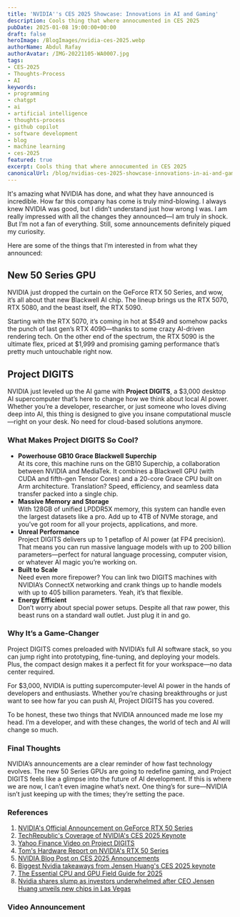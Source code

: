 ```yaml
---
title: 'NVIDIA''s CES 2025 Showcase: Innovations in AI and Gaming'
description: Cools thing that where annocumented in CES 2025
pubDate: 2025-01-08 19:00:00+00:00
draft: false
heroImage: /BlogImages/nvidia-ces-2025.webp
authorName: Abdul Rafay
authorAvatar: /IMG-20221105-WA0007.jpg
tags:
- CES-2025
- Thoughts-Process
- AI
keywords:
- programming
- chatgpt
- ai
- artificial intelligence
- thoughts-process
- github copilot
- software development
- blog
- machine learning
- ces-2025
featured: true
excerpt: Cools thing that where annocumented in CES 2025
canonicalUrl: /blog/nvidias-ces-2025-showcase-innovations-in-ai-and-gaming
---
```


It's amazing what NVIDIA has done, and what they have announced is incredible. How far this company has come is truly mind-blowing. I always knew NVIDIA was good, but I didn’t understand just how wrong I was. I am really impressed with all the changes they announced—I am truly in shock. But I’m not a fan of everything. Still, some announcements definitely piqued my curiosity.

Here are some of the things that I’m interested in from what they announced:

## New 50 Series GPU

NVIDIA just dropped the curtain on the GeForce RTX 50 Series, and wow, it’s all about that new Blackwell AI chip. The lineup brings us the RTX 5070, RTX 5080, and the beast itself, the RTX 5090.

Starting with the RTX 5070, it’s coming in hot at $549 and somehow packs the punch of last gen’s RTX 4090—thanks to some crazy AI-driven rendering tech. On the other end of the spectrum, the RTX 5090 is the ultimate flex, priced at $1,999 and promising gaming performance that’s pretty much untouchable right now.

## Project DIGITS

NVIDIA just leveled up the AI game with **Project DIGITS**, a $3,000 desktop AI supercomputer that’s here to change how we think about local AI power. Whether you’re a developer, researcher, or just someone who loves diving deep into AI, this thing is designed to give you insane computational muscle—right on your desk. No need for cloud-based solutions anymore.

### What Makes Project DIGITS So Cool?

- **Powerhouse GB10 Grace Blackwell Superchip**\
  At its core, this machine runs on the GB10 Superchip, a collaboration between NVIDIA and MediaTek. It combines a Blackwell GPU (with CUDA and fifth-gen Tensor Cores) and a 20-core Grace CPU built on Arm architecture. Translation? Speed, efficiency, and seamless data transfer packed into a single chip.
- **Massive Memory and Storage**\
  With 128GB of unified LPDDR5X memory, this system can handle even the largest datasets like a pro. Add up to 4TB of NVMe storage, and you’ve got room for all your projects, applications, and more.
- **Unreal Performance**\
  Project DIGITS delivers up to 1 petaflop of AI power (at FP4 precision). That means you can run massive language models with up to 200 billion parameters—perfect for natural language processing, computer vision, or whatever AI magic you’re working on.
- **Built to Scale**\
  Need even more firepower? You can link two DIGITS machines with NVIDIA’s ConnectX networking and crank things up to handle models with up to 405 billion parameters. Yeah, it’s that flexible.
- **Energy Efficient**\
  Don’t worry about special power setups. Despite all that raw power, this beast runs on a standard wall outlet. Just plug it in and go.

### Why It’s a Game-Changer

Project DIGITS comes preloaded with NVIDIA’s full AI software stack, so you can jump right into prototyping, fine-tuning, and deploying your models. Plus, the compact design makes it a perfect fit for your workspace—no data center required.

For $3,000, NVIDIA is putting supercomputer-level AI power in the hands of developers and enthusiasts. Whether you’re chasing breakthroughs or just want to see how far you can push AI, Project DIGITS has you covered.

To be honest, these two things that NVIDIA announced made me lose my head. I’m a developer, and with these changes, the world of tech and AI will change so much.

### Final Thoughts

NVIDIA’s announcements are a clear reminder of how fast technology evolves. The new 50 Series GPUs are going to redefine gaming, and Project DIGITS feels like a glimpse into the future of AI development. If this is where we are now, I can’t even imagine what’s next. One thing’s for sure—NVIDIA isn’t just keeping up with the times; they’re setting the pace.

### References

1.  [NVIDIA's Official Announcement on GeForce RTX 50 Series](https://nvidianews.nvidia.com/news/nvidia-blackwell-geforce-rtx-50-series-opens-new-world-of-ai-computer-graphics?utm_source=chatgpt.com)
2.  [TechRepublic's Coverage of NVIDIA's CES 2025 Keynote](https://www.techrepublic.com/article/nvidia-keynote-ces-2025/?utm_source=chatgpt.com)
3.  [Yahoo Finance Video on Project DIGITS](https://finance.yahoo.com/video/ces-2025-huang-unveils-nvidia-020000890.html?utm_source=chatgpt.com)
4.  [Tom's Hardware Report on NVIDIA's RTX 50 Series](https://www.tomshardware.com/pc-components/gpus/nvidia-announces-rtx-50-series-at-up-to-usd1-999?utm_source=chatgpt.com)
5.  [NVIDIA Blog Post on CES 2025 Announcements](https://blogs.nvidia.com/blog/ces-2025-jensen-huang/?utm_source=chatgpt.com)
6.  [Biggest Nvidia takeaways from Jensen Huang's CES 2025 keynote](https://apnews.com/article/fadab7fc10c1a3e306c0a16448559ad8?utm_source=chatgpt.com)
7.  [The Essential CPU and GPU Field Guide for 2025](https://www.wired.com/story/intel-amd-qualcomm-nvidia-new-cpus-and-gpus-ces-2025?utm_source=chatgpt.com)
8.  [Nvidia shares slump as investors underwhelmed after CEO Jensen Huang unveils new chips in Las Vegas](https://nypost.com/2025/01/07/business/nvidia-shares-jump-after-ceo-jensen-huang-unveils-new-chips/?utm_source=chatgpt.com)

### Video Announcement

<VideoEmbed
  src="https://www.youtube.com/embed/k82RwXqZHY8?si=wx1KFXyXEckRIc09"
  title="NVIDIA CES 2025 Keynote"
/>
